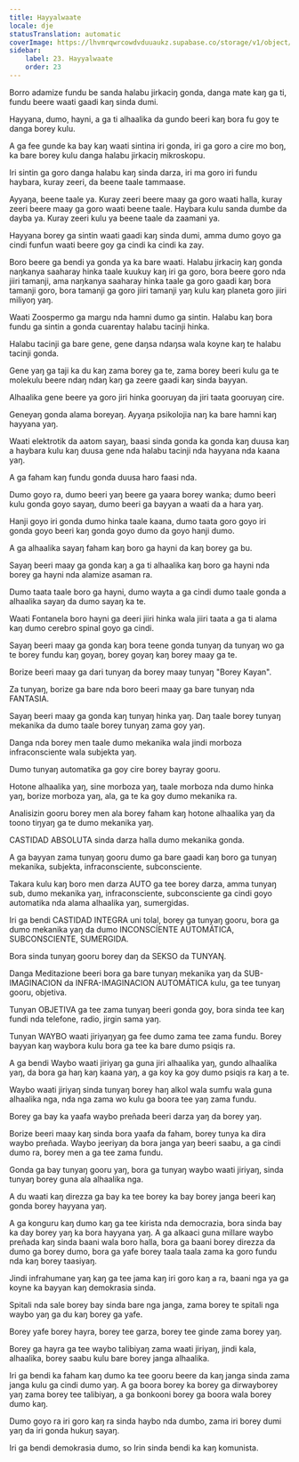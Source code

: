 ```yaml
---
title: Hayyalwaate
locale: dje
statusTranslation: automatic
coverImage: https://lhvmrqwrcowdvduuaukz.supabase.co/storage/v1/object/public/strapi-uploads/small_cover-educacion-fundamental.webp-2d51a7828a2b1309555be27f7e2a61a0.webp
sidebar:
    label: 23. Hayyalwaate
    order: 23
---
```

Borro adamize fundu be sanda halabu jirkaciŋ gonda, danga mate kaŋ ga ti, fundu beere waati gaadi kaŋ sinda dumi.

Hayyana, dumo, hayni, a ga ti alhaalika da gundo beeri kaŋ bora fu goy te danga borey kulu.

A ga fee gunde ka bay kaŋ waati sintina iri gonda, iri ga goro a cire mo boŋ, ka bare borey kulu danga halabu jirkaciŋ mikroskopu.

Iri sintin ga goro danga halabu kaŋ sinda darza, iri ma goro iri fundu haybara, kuray zeeri, da beene taale tammaase.

Ayyaŋa, beene taale ya. Kuray zeeri beere maay ga goro waati halla, kuray zeeri beere maay ga goro waati beene taale. Haybara kulu sanda dumbe da dayba ya. Kuray zeeri kulu ya beene taale da zaamani ya.

Hayyana borey ga sintin waati gaadi kaŋ sinda dumi, amma dumo goyo ga cindi funfun waati beere goy ga cindi ka cindi ka zay.

Boro beere ga bendi ya gonda ya ka bare waati. Halabu jirkaciŋ kaŋ gonda naŋkanya saaharay hinka taale kuukuy kaŋ iri ga goro, bora beere goro nda jiiri tamanji, ama naŋkanya saaharay hinka taale ga goro gaadi kaŋ bora tamanji goro, bora tamanji ga goro jiiri tamanji yaŋ kulu kaŋ planeta goro jiiri miliyoŋ yaŋ.

Waati Zoospermo ga margu nda hamni dumo ga sintin. Halabu kaŋ bora fundu ga sintin a gonda cuarentay halabu tacinji hinka.

Halabu tacinji ga bare gene, gene daŋsa ndaŋsa wala koyne kaŋ te halabu tacinji gonda.

Gene yaŋ ga taji ka du kaŋ zama borey ga te, zama borey beeri kulu ga te molekulu beere ndaŋ ndaŋ kaŋ ga zeere gaadi kaŋ sinda bayyan.

Alhaalika gene beere ya goro jiri hinka gooruyaŋ da jiri taata gooruyaŋ cire.

Geneyaŋ gonda alama boreyaŋ. Ayyaŋa psikolojia naŋ ka bare hamni kaŋ hayyana yaŋ.

Waati elektrotik da aatom sayaŋ, baasi sinda gonda ka gonda kaŋ duusa kaŋ a haybara kulu kaŋ duusa gene nda halabu tacinji nda hayyana nda kaana yaŋ.

A ga faham kaŋ fundu gonda duusa haro faasi nda.

Dumo goyo ra, dumo beeri yaŋ beere ga yaara borey wanka; dumo beeri kulu gonda goyo sayaŋ, dumo beeri ga bayyan a waati da a hara yaŋ.

Hanji goyo iri gonda dumo hinka taale kaana, dumo taata goro goyo iri gonda goyo beeri kaŋ gonda goyo dumo da goyo hanji dumo.

A ga alhaalika sayaŋ faham kaŋ boro ga hayni da kaŋ borey ga bu.

Sayaŋ beeri maay ga gonda kaŋ a ga ti alhaalika kaŋ boro ga hayni nda borey ga hayni nda alamize asaman ra.

Dumo taata taale boro ga hayni, dumo wayta a ga cindi dumo taale gonda a alhaalika sayaŋ da dumo sayaŋ ka te.

Waati Fontanela boro hayni ga deeri jiiri hinka wala jiiri taata a ga ti alama kaŋ dumo cerebro spinal goyo ga cindi.

Sayaŋ beeri maay ga gonda kaŋ bora teene gonda tunyaŋ da tunyaŋ wo ga te borey fundu kaŋ goyaŋ, borey goyaŋ kaŋ borey maay ga te.

Borize beeri maay ga dari tunyaŋ da borey maay tunyaŋ "Borey Kayan".

Za tunyaŋ, borize ga bare nda boro beeri maay ga bare tunyaŋ nda FANTASIA.

Sayaŋ beeri maay ga gonda kaŋ tunyaŋ hinka yaŋ. Daŋ taale borey tunyaŋ mekanika da dumo taale borey tunyaŋ zama goy yaŋ.

Danga nda borey men taale dumo mekanika wala jindi morboza infraconsciente wala subjekta yaŋ.

Dumo tunyaŋ automatika ga goy cire borey bayray gooru.

Hotone alhaalika yaŋ, sine morboza yaŋ, taale morboza nda dumo hinka yaŋ, borize morboza yaŋ, ala, ga te ka goy dumo mekanika ra.

Analisizin gooru borey men ala borey faham kaŋ hotone alhaalika yaŋ da toono tiŋyaŋ ga te dumo mekanika yaŋ.

CASTIDAD ABSOLUTA sinda darza halla dumo mekanika gonda.

A ga bayyan zama tunyaŋ gooru dumo ga bare gaadi kaŋ boro ga tunyaŋ mekanika, subjekta, infraconsciente, subconsciente.

Takara kulu kaŋ boro men darza AUTO ga tee borey darza, amma tunyaŋ sub, dumo mekanika yaŋ, infraconsciente, subconsciente ga cindi goyo automatika nda alama alhaalika yaŋ, sumergidas.

Iri ga bendi CASTIDAD INTEGRA uni tolal, borey ga tunyaŋ gooru, bora ga dumo mekanika yaŋ da dumo INCONSCÍENTE AUTOMÁTICA, SUBCONSCIENTE, SUMERGIDA.

Bora sinda tunyaŋ gooru borey daŋ da SEKSO da TUNYAŊ.

Danga Meditazione beeri bora ga bare tunyaŋ mekanika yaŋ da SUB-IMAGINACION da INFRA-IMAGINACION AUTOMÁTICA kulu, ga tee tunyaŋ gooru, objetiva.

Tunyan OBJETIVA ga tee zama tunyaŋ beeri gonda goy, bora sinda tee kaŋ fundi nda telefone, radio, jirgin sama yaŋ.

Tunyan WAYBO waati jiriyaŋyaŋ ga fee dumo zama tee zama fundu. Borey bayyan kaŋ waybora kulu bora ga tee ka bare dumo psiqis ra.

A ga bendi Waybo waati jiriyaŋ ga guna jiri alhaalika yaŋ, gundo alhaalika yaŋ, da bora ga haŋ kaŋ kaana yaŋ, a ga koy ka goy dumo psiqis ra kaŋ a te.

Waybo waati jiriyaŋ sinda tunyaŋ borey haŋ alkol wala sumfu wala guna alhaalika nga, nda nga zama wo kulu ga boora tee yaŋ zama fundu.

Borey ga bay ka yaafa waybo preñada beeri darza yaŋ da borey yaŋ.

Borize beeri maay kaŋ sinda bora yaafa da faham, borey tunya ka dira waybo preñada. Waybo jeeriyaŋ da bora janga yaŋ beeri saabu, a ga cindi dumo ra, borey men a ga tee zama fundu.

Gonda ga bay tunyaŋ gooru yaŋ, bora ga tunyaŋ waybo waati jiriyaŋ, sinda tunyaŋ borey guna ala alhaalika nga.

A du waati kaŋ direzza ga bay ka tee borey ka bay borey janga beeri kaŋ gonda borey hayyana yaŋ.

A ga konguru kaŋ dumo kaŋ ga tee kirista nda democrazia, bora sinda bay ka day borey yaŋ ka bora hayyana yaŋ. A ga alkaaci guna millare waybo preñada kaŋ sinda baani wala boro halla, bora ga baani borey direzza da dumo ga borey dumo, bora ga yafe borey taala taala zama ka goro fundu nda kaŋ borey taasiyaŋ.

Jindi infrahumane yaŋ kaŋ ga tee jama kaŋ iri goro kaŋ a ra, baani nga ya ga koyne ka bayyan kaŋ demokrasia sinda.

Spitali nda sale borey bay sinda bare nga janga, zama borey te spitali nga waybo yaŋ ga du kaŋ borey ga yafe.

Borey yafe borey hayra, borey tee garza, borey tee ginde zama borey yaŋ.

Borey ga hayra ga tee waybo talibiyaŋ zama waati jiriyaŋ, jindi kala, alhaalika, borey saabu kulu bare borey janga alhaalika.

Iri ga bendi ka faham kaŋ dumo ka tee gooru beere da kaŋ janga sinda zama janga kulu ga cindi dumo yaŋ. A ga boora borey ka borey ga dirwayborey yaŋ zama borey tee talibiyaŋ, a ga bonkooni borey ga boora wala borey dumo kaŋ.

Dumo goyo ra iri goro kaŋ ra sinda haybo nda dumbo, zama iri borey dumi yaŋ da iri gonda hukuŋ sayaŋ.

Iri ga bendi demokrasia dumo, so Irin sinda bendi ka kaŋ komunista.

